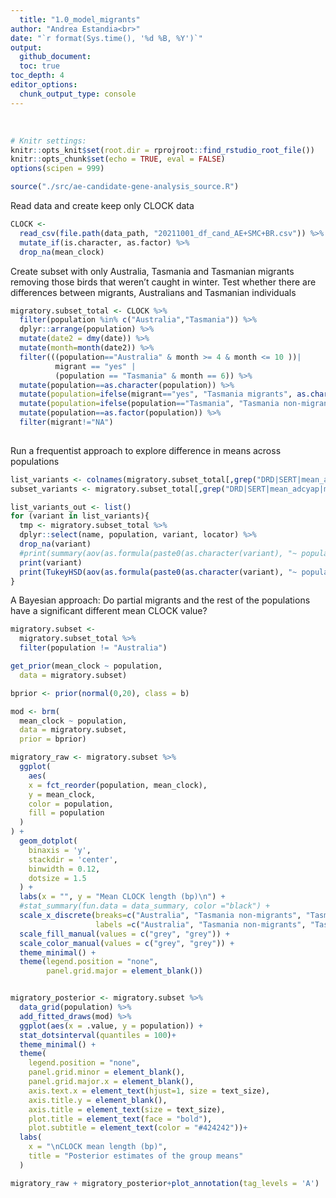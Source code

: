 ```yaml
---
  title: "1.0_model_migrants"
author: "Andrea Estandia<br>"
date: "`r format(Sys.time(), '%d %B, %Y')`"
output:
  github_document:
  toc: true
toc_depth: 4
editor_options:
  chunk_output_type: console
---
```

  <br>
  
```r
# Knitr settings: 
knitr::opts_knit$set(root.dir = rprojroot::find_rstudio_root_file())
knitr::opts_chunk$set(echo = TRUE, eval = FALSE)
options(scipen = 999)
```

```r
source("./src/ae-candidate-gene-analysis_source.R")
```

Read data and create keep only CLOCK data

```r
CLOCK <-
  read_csv(file.path(data_path, "20211001_df_cand_AE+SMC+BR.csv")) %>%
  mutate_if(is.character, as.factor) %>% 
  drop_na(mean_clock)
```


Create subset with only Australia, Tasmania and Tasmanian migrants removing those birds that weren't caught in winter. Test whether there are differences between migrants, Australians and Tasmanian individuals

```r
migratory.subset_total <- CLOCK %>%
  filter(population %in% c("Australia","Tasmania")) %>%
  dplyr::arrange(population) %>%
  mutate(date2 = dmy(date)) %>% 
  mutate(month=month(date2)) %>% 
  filter(((population=="Australia" & month >= 4 & month <= 10 ))|
          migrant == "yes" |
          (population == "Tasmania" & month == 6)) %>% 
  mutate(population==as.character(population)) %>% 
  mutate(population=ifelse(migrant=="yes", "Tasmania migrants", as.character(population))) %>% 
  mutate(population=ifelse(population=="Tasmania", "Tasmania non-migrants", population)) %>% 
  mutate(population==as.factor(population)) %>% 
  filter(migrant!="NA")
  
```

Run a frequentist approach to explore difference in means across populations
```r
list_variants <- colnames(migratory.subset_total[,grep("DRD|SERT|mean_adcyap|mean_clock|mean_creb1|mean_npas2", colnames(migratory.subset_total))])
subset_variants <- migratory.subset_total[,grep("DRD|SERT|mean_adcyap|mean_clock|mean_creb1|mean_npas2", colnames(migratory.subset_total))]

list_variants_out <- list()
for (variant in list_variants){
  tmp <- migratory.subset_total %>%
  dplyr::select(name, population, variant, locator) %>%
  drop_na(variant)
  #print(summary(aov(as.formula(paste0(as.character(variant), "~ population")), data = tmp)))
  print(variant)
  print(TukeyHSD(aov(as.formula(paste0(as.character(variant), "~ population")), data = tmp)))
}
```


A Bayesian approach: Do partial migrants and the rest of the populations have a significant different mean CLOCK value?
```r
migratory.subset <- 
  migratory.subset_total %>% 
  filter(population != "Australia")

get_prior(mean_clock ~ population,
  data = migratory.subset)

bprior <- prior(normal(0,20), class = b)

mod <- brm(
  mean_clock ~ population,
  data = migratory.subset,
  prior = bprior)

migratory_raw <- migratory.subset %>% 
  ggplot(
    aes(
    x = fct_reorder(population, mean_clock),
    y = mean_clock,
    color = population,
    fill = population
  )
) +
  geom_dotplot(
    binaxis = 'y',
    stackdir = 'center',
    binwidth = 0.12,
    dotsize = 1.5
  ) +
  labs(x = "", y = "Mean CLOCK length (bp)\n") + 
  #stat_summary(fun.data = data_summary, color ="black") + 
  scale_x_discrete(breaks=c("Australia", "Tasmania non-migrants", "Tasmania migrants"),
                   labels =c("Australia", "Tasmania non-migrants", "Tasmania migrants"))+
  scale_fill_manual(values = c("grey", "grey")) + 
  scale_color_manual(values = c("grey", "grey")) +
  theme_minimal() + 
  theme(legend.position = "none",
        panel.grid.major = element_blank()) 


migratory_posterior <- migratory.subset %>%
  data_grid(population) %>%
  add_fitted_draws(mod) %>%
  ggplot(aes(x = .value, y = population)) +
  stat_dotsinterval(quantiles = 100)+
  theme_minimal() +
  theme(
    legend.position = "none",
    panel.grid.minor = element_blank(),
    panel.grid.major.x = element_blank(),
    axis.text.x = element_text(hjust=1, size = text_size),
    axis.title.y = element_blank(),
    axis.title = element_text(size = text_size),
    plot.title = element_text(face = "bold"),
    plot.subtitle = element_text(color = "#424242"))+
  labs(
    x = "\nCLOCK mean length (bp)",
    title = "Posterior estimates of the group means"
  )

migratory_raw + migratory_posterior+plot_annotation(tag_levels = 'A')
```
